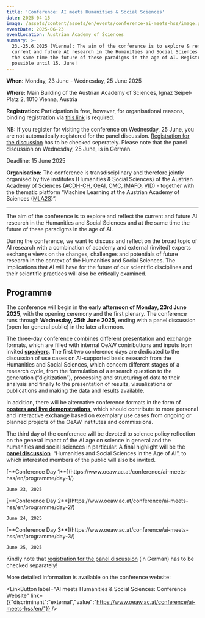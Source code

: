 ```yaml
---
title: 'Conference: AI meets Humanities & Social Sciences'
date: 2025-04-15
image: /assets/content/assets/en/events/conference-ai-meets-hss/image.png
eventDate: 2025-06-23
eventLocation: Austrian Academy of Sciences
summary: >-
  23.-25.6.2025 (Vienna): The aim of the conference is to explore & reflect the
  current and future AI research in the Humanities and Social Sciences and at
  the same time the future of these paradigms in the age of AI. Registration is
  possible until 15. June!
---
```

**When:** Monday, 23 June - Wednesday, 25 June 2025

**Where:** Main Building of the Austrian Academy of Sciences, Ignaz Seipel-Platz 2, 1010 Vienna, Austria

**Registration:** Participation is free, however, for organisational reasons, binding registration via [this link](https://www.oeaw.ac.at/conference/ai-meets-hss/en/registration-conference/) is required.

NB: If you register for visiting the conference on Wednesday, 25 June, you are not automatically registered for the panel discussion. [Registration for the discussion](https://www.oeaw.ac.at/conference/ai-meets-hss/en/registration-discussion/) has to be checked seperately. Please note that the panel discussion on Wednesday, 25 June, is in German.

Deadline: 15 June 2025

**Organisation:** The conference is transdisciplinary and therefore jointly organised by five institutes (Humanities & Social Sciences) of the Austrian Academy of Sciences ([ACDH-CH](https://www.oeaw.ac.at/acdh/), [OeAI](https://www.oeaw.ac.at/en/oeai/), [CMC](https://www.oeaw.ac.at/cmc/), [IMAFO](https://www.oeaw.ac.at/en/imafo/home), [VID](https://www.oeaw.ac.at/vid)) - together with the thematic platform “Machine Learning at the Austrian Academy of Sciences ([MLA2S](https://www.oeaw.ac.at/mla2s/home))”.

---

The aim of the conference is to explore and reflect the current and future AI research in the Humanities and Social Sciences and at the same time the future of these paradigms in the age of AI.

During the conference, we want to discuss and reflect on the broad topic of AI research with a combination of academy and external (invited) experts exchange views on the changes, challenges and potentials of future research in the context of the Humanities and Social Sciences. The implications that AI will have for the future of our scientific disciplines and their scientific practices will also be critically examined. 

## Programme

The conference will begin in the early **afternoon of Monday, 23rd June 2025**, with the opening ceremony and the first plenary. The conference runs through **Wednesday, 25th June 2025,** ending with a panel discussion (open for general public) in the later afternoon.

The three-day conference combines different presentation and exchange formats, which are filled with internal OeAW contributions and inputs from invited [**speakers**](https://www.oeaw.ac.at/conference/ai-meets-hss/en/speakers/). The first two conference days are dedicated to the discussion of use cases on AI-supported basic research from the Humanities and Social Sciences, which concern different stages of a research cycle, from the formulation of a research question to the generation (“digitization”), processing and structuring of data to their analysis and finally to the presentation of results, visualizations or publications and making the data and results available.

In addition, there will be alternative conference formats in the form of [**posters and live demonstrations**](https://www.oeaw.ac.at/conference/ai-meets-hss/en/posters-and-live-demos/), which should contribute to more personal and interactive exchange based on exemplary use cases from ongoing or planned projects of the OeAW institutes and commissions.

The third day of the conference will be devoted to science policy reflection on the general impact of the AI age on science in general and the humanities and social sciences in particular. A final highlight will be the  [**panel discussion**](https://www.oeaw.ac.at/conference/ai-meets-hss/en/discussants/)  “Humanities and Social Sciences in the Age of AI”, to which interested members of the public will also be invited.&#x20;

<Grid layout="three-columns" alignment="stretch">
  <GridItem alignment="stretch">
    [**Conference Day 1**](https://www.oeaw.ac.at/conference/ai-meets-hss/en/programme/day-1/)

    June 23, 2025
  </GridItem>

  <GridItem alignment="stretch">
    [**Conference Day 2**](https://www.oeaw.ac.at/conference/ai-meets-hss/en/programme/day-2/)

    June 24, 2025
  </GridItem>

  <GridItem alignment="stretch">
    [**Conference Day 3**](https://www.oeaw.ac.at/conference/ai-meets-hss/en/programme/day-3/)

    June 25, 2025
  </GridItem>
</Grid>

Kindly note that [registration for the panel discussion](https://www.oeaw.ac.at/conference/ai-meets-hss/en/registration-discussion/) (in German) has to be checked separately!

More detailed information is available on the conference website:

<LinkButton label="AI meets Humanities & Social Sciences: Conference Website" link={{"discriminant":"external","value":"https://www.oeaw.ac.at/conference/ai-meets-hss/en/"}} />

